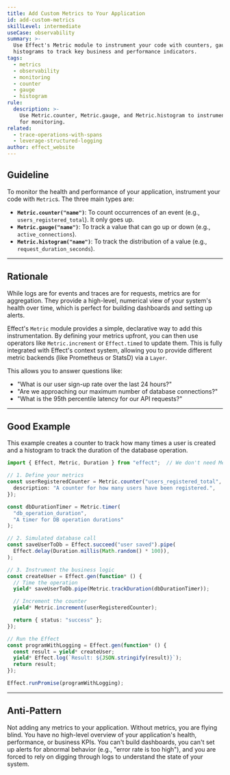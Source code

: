 ```yaml
---
title: Add Custom Metrics to Your Application
id: add-custom-metrics
skillLevel: intermediate
useCase: observability
summary: >-
  Use Effect's Metric module to instrument your code with counters, gauges, and
  histograms to track key business and performance indicators.
tags:
  - metrics
  - observability
  - monitoring
  - counter
  - gauge
  - histogram
rule:
  description: >-
    Use Metric.counter, Metric.gauge, and Metric.histogram to instrument code
    for monitoring.
related:
  - trace-operations-with-spans
  - leverage-structured-logging
author: effect_website
---
```


## Guideline

To monitor the health and performance of your application, instrument your code with `Metric`s. The three main types are:
-   **`Metric.counter("name")`**: To count occurrences of an event (e.g., `users_registered_total`). It only goes up.
-   **`Metric.gauge("name")`**: To track a value that can go up or down (e.g., `active_connections`).
-   **`Metric.histogram("name")`**: To track the distribution of a value (e.g., `request_duration_seconds`).

---

## Rationale

While logs are for events and traces are for requests, metrics are for aggregation. They provide a high-level, numerical view of your system's health over time, which is perfect for building dashboards and setting up alerts.

Effect's `Metric` module provides a simple, declarative way to add this instrumentation. By defining your metrics upfront, you can then use operators like `Metric.increment` or `Effect.timed` to update them. This is fully integrated with Effect's context system, allowing you to provide different metric backends (like Prometheus or StatsD) via a `Layer`.

This allows you to answer questions like:
-   "What is our user sign-up rate over the last 24 hours?"
-   "Are we approaching our maximum number of database connections?"
-   "What is the 95th percentile latency for our API requests?"

---

## Good Example

This example creates a counter to track how many times a user is created and a histogram to track the duration of the database operation.

```typescript
import { Effect, Metric, Duration } from "effect";  // We don't need MetricBoundaries anymore

// 1. Define your metrics
const userRegisteredCounter = Metric.counter("users_registered_total", {
  description: "A counter for how many users have been registered.",
});

const dbDurationTimer = Metric.timer(
  "db_operation_duration",
  "A timer for DB operation durations"
);

// 2. Simulated database call
const saveUserToDb = Effect.succeed("user saved").pipe(
  Effect.delay(Duration.millis(Math.random() * 100)),
);

// 3. Instrument the business logic
const createUser = Effect.gen(function* () {
  // Time the operation
  yield* saveUserToDb.pipe(Metric.trackDuration(dbDurationTimer));

  // Increment the counter
  yield* Metric.increment(userRegisteredCounter);

  return { status: "success" };
});

// Run the Effect
const programWithLogging = Effect.gen(function* () {
  const result = yield* createUser;
  yield* Effect.log(`Result: ${JSON.stringify(result)}`);
  return result;
});

Effect.runPromise(programWithLogging);
```

---

## Anti-Pattern

Not adding any metrics to your application. Without metrics, you are flying blind. You have no high-level overview of your application's health, performance, or business KPIs. You can't build dashboards, you can't set up alerts for abnormal behavior (e.g., "error rate is too high"), and you are forced to rely on digging through logs to 
understand the state of your system.
